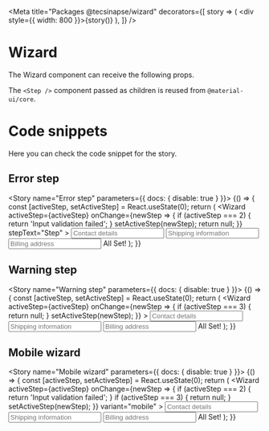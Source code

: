 
<Meta
  title="Packages @tecsinapse/wizard"
  decorators={[
    story => (
      <DivFlex>
        <div style={{ width: 800 }}>{story()}</div>
      </DivFlex>
    ),
  ]}
/>

# Wizard

The Wizard component can receive the following props.

<Props of={Wizard} />

The `<Step />` component passed as children is reused from `@material-ui/core`.

# Code snippets

Here you can check the code snippet for the story.

## Error step

<Story name="Error step" parameters={{ docs: { disable: true } }}>
  {() => {
    const [activeStep, setActiveStep] = React.useState(0);
    return (
      <Wizard
        activeStep={activeStep}
        onChange={newStep => {
          if (activeStep === 2) {
            return 'Input validation failed';
          }
          setActiveStep(newStep);
          return null;
        }}
        stepText="Step"
      >
        <Step title="Contact Details">
          <DivFlex>
            <Input
              name="contact"
              id="contact"
              placeholder="Contact details"
              fullWidth
            />
          </DivFlex>
        </Step>
        <Step title="Shipping Information">
          <DivFlex>
            <Input
              name="shipping"
              id="shipping"
              placeholder="Shipping information"
              fullWidth
            />
          </DivFlex>
        </Step>
        <Step
          title="Billing Address"
          warningText="Please, fill correct address"
        >
          <DivFlex>
            <Input
              name="billing"
              id="billing"
              placeholder="Billing address"
              fullWidth
            />
          </DivFlex>
        </Step>
        <Step title="Review">
          <DivFlex>
            <Typography>All Set!</Typography>
          </DivFlex>
        </Step>
      </Wizard>
    );
  }}
</Story>

<Source id="packages-tecsinapse-wizard--error-step" />

## Warning step

<Story name="Warning step" parameters={{ docs: { disable: true } }}>
  {() => {
    const [activeStep, setActiveStep] = React.useState(0);
    return (
      <Wizard
        activeStep={activeStep}
        onChange={newStep => {
          if (activeStep === 3) {
            return null;
          }
          setActiveStep(newStep);
        }}
      >
        <Step
          title="Contact Details"
          warningText="Please, fill valid information"
        >
          <DivFlex>
            <Input
              name="contact"
              id="contact"
              placeholder="Contact details"
              fullWidth
            />
          </DivFlex>
        </Step>
        <Step title="Shipping Information">
          <DivFlex>
            <Input
              name="shipping"
              id="shipping"
              placeholder="Shipping information"
              fullWidth
            />
          </DivFlex>
        </Step>
        <Step title="Billing Address">
          <DivFlex>
            <Input
              name="billing"
              id="billing"
              placeholder="Billing address"
              fullWidth
            />
          </DivFlex>
        </Step>
        <Step title="Review">
          <DivFlex>
            <Typography>All Set!</Typography>
          </DivFlex>
        </Step>
      </Wizard>
    );
  }}
</Story>

<Source id="packages-tecsinapse-wizard--warning-step" />

## Mobile wizard

<Story name="Mobile wizard" parameters={{ docs: { disable: true } }}>
  {() => {
    const [activeStep, setActiveStep] = React.useState(0);
    return (
      <Wizard
        activeStep={activeStep}
        onChange={newStep => {
          if (activeStep === 2) {
            return 'Input validation failed';
          }
          if (activeStep === 3) {
            return null;
          }
          setActiveStep(newStep);
        }}
        variant="mobile"
      >
        <Step title="Contact Details">
          <DivFlex>
            <Input
              name="contact"
              id="contact"
              placeholder="Contact details"
              fullWidth
            />
          </DivFlex>
        </Step>
        <Step
          title="Shipping Information"
          warningText="Please, fill correct address"
        >
          <DivFlex>
            <Input
              name="shipping"
              id="shipping"
              placeholder="Shipping information"
              fullWidth
            />
          </DivFlex>
        </Step>
        <Step title="Billing Address">
          <DivFlex>
            <Input
              name="billing"
              id="billing"
              placeholder="Billing address"
              fullWidth
            />
          </DivFlex>
        </Step>
        <Step title="Review">
          <DivFlex>
            <Typography>All Set!</Typography>
          </DivFlex>
        </Step>
      </Wizard>
    );
  }}
</Story>

<Source id="packages-tecsinapse-wizard--mobile-wizard" />
